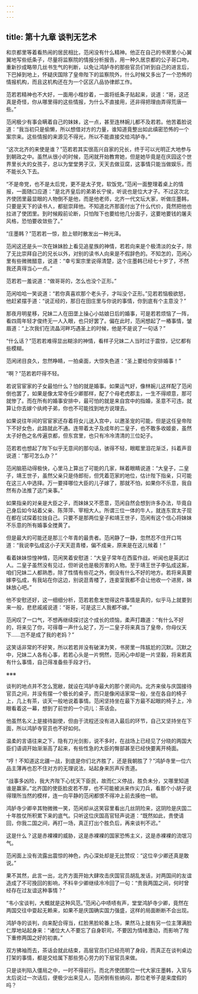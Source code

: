 ```yaml
---
---
---
```

title: 第十九章 谈判无艺术
---




和京都里等着看热闹的居民相比，范闲没有什么精神。他正在自己的书房里小心翼翼地写些纸条子，尽量将监察院的情报分析报告，用一种久居京都的公子哥口吻，重新抄成略带几丝书生气的判断，以免让鸿胪寺的那些官员们听到自己的进言后，下巴掉到地上，怀疑庆国除了皇帝陛下的监察院外，什么时候又多出了一个恐怖的情报机构，而且这机构还在为一个区区八品协律郎工作。

范若若精神也不大好，一面用小楷抄着，一面将纸条子贴起来，说道：“哥，这还真是奇怪，你从哪里得的这些情报，为什么不直接用，还非得把理由弄得荒唐一些。”

范闲极少有事会瞒着自己的妹妹，这一点，甚至连林婉儿都不及若若。他苦着脸说道：“我当初只是偷懒，所以想借对方的力量，谁知道竟整出如此缜密恐怖的一个案宗来。这些情报的来源见不得光，所以不能直接交给鸿胪寺。”

“这次北齐的来使是谁？”范若若其实很高兴自家的兄长，终于可以光明正大地参与到朝政之中。虽然从很小的时候，范闲就开始教育她，但是她毕竟是在庆园这个世界里长大的女孩子，总以为堂堂男子汉，天天去做豆腐，这事情只能当做娱乐，而不能长久下去。

“不是帝党，也不是太后党，更不是太子党，软饭党。”范闲一面整理着桌上的情报，一面随口应道：“是北齐皇后的弟弟长宁侯，听说也是位大才子。不过这次北齐使团里最显眼的人物倒不是他，而是他老师，北齐一代文坛大家，听做庄墨韩，只要是天下的读书人，都挺崇拜他。不知道北齐那面付出了什么代价，竟然把他也拉进了使团里。到时候殿前论断，只怕陛下也要给他几分面子，这要地要钱的屠夫风格，恐怕要收敛些了。”

“庄墨韩？”范若若一惊，脸上顿时散发出一种光泽。

范闲这还是头一次在妹妹脸上看见追星族的神情，若若向来是个极清淡的女子，除了无比崇拜自己的兄长以外，对别的读书人向来是不假辞色的。不知怎的，范闲心里有些微微醋意，说道：“幸亏案宗里说得清楚，这个庄墨韩已经七十岁了，不然我还真得当心一点。”

范若若一羞说道：“做哥哥的，怎么也没个正形。”

范闲哈哈一笑说道：“若你真喜欢那个老头子，才叫没个正形。”见若若恼极欲怒，他赶紧摆手道：“说正经的，那日在田庄里与你说的事情，你到底有个主意没？”

那夜月明星移，兄妹二人在田垄上操心小姑娘日后的婚事，可是若若烦恼了一阵，看四周年轻才俊终无一人入眼，也只好罢了。偏在此时，范闲想起了一樁事情，皱眉道：“上次我们在流晶河畔巧遇圣上的时候，他是不是说了一句话？”

“什么话？”范若若难得显出糊涂的神情，看样子兄妹二人当时过于震惊，记忆都有些模糊。

范闲闭目良久，忽然睁睛，一拍桌面，大惊失色道：“圣上要给你安排婚事！”

“啊？”范若若吓得不轻。

若说官宦家的子女最怕什么？怕的就是婚事。如果运气好，像林婉儿这样配了范闲倒也罢了，如果是像太常寺任少卿那样，配了个母老虎郡主，一生不得顺意，那可就惨了。而在所有的婚事安排中，最可怕的就是来自宫中的指婚，圣意不可违，就算让你去嫁个纨绔子弟，你也不可能找到地方说理去。

如果说往年间的官宦家还存着将女儿送入宫中，以邀圣宠的可能，但是这任皇帝陛下不好女色，此路就此不通。连带着太子及成年的二皇子，也不敢多收姬妾，虽然太子好色之名传遍京都，但东宫里，也只有冷冷清清的三位妃子。

范若若也想起了陛下似乎无意间的那句话，骇得不轻，眼眶里泪花渐泛，抖着声音说道：“那可怎么办？”

范闲脑筋动得极快，心里马上算出了可能的几家，眯着眼睛说道：“大皇子，二皇子，靖王世子，虽然父亲只是侍郎衔，但凭着范家的地位，估计陛下指亲，只可能在这三人中选择。万一要择哪位大臣的儿子嫁了，那就不怕，如果你不乐意，我自然有办法推了这门亲事。”

如果指亲的对亲是大臣之子，而妹妹又不愿意，范闲自然会想到许多办法，毕竟自己身后如今站着父亲、陈萍萍、宰相大人。所谓三位一体的牛人，就连东宫太子现在都在试探着拉拢自己。只要不是那两位皇子和靖王世子，范闲有这个信心将妹妹不乐意的所有婚事全搅黄了。

但是最大的可能还是那三个年青的最贵者。范闲静了一静，忽然忍不住开口骂道：“我说李弘成这小子天天逛青楼，偏不成亲，原来是在这儿候着！”

看着妹妹惊惶神情，范闲笑着安慰道：“大皇子常年在西蛮作战，听闻也是英武过人。二皇子虽然没有见过，但听说也是极厉害的人物。至于靖王世子李弘成这厮，咱们兄妹二人都熟悉，除了性情有些花之外，倒没有什么不好的地方。若将来真要嫁李弘成，有我站在你这边，别说逛青楼了，连妾室我都不会让他收一个进房，妹妹放心吧。”

他不安慰还好，这一细细分析，范若若愈发觉得这件事情是真的，似乎马上就要到来一般，悲悲戚戚说道：“哥哥，可是这三人我都不嫁。”

范闲叹了一口气，不想再继续探讨这个成长的烦恼，柔声打趣道：“有什么不好的，将来见了你，可得尊一声什么妃了，万一二皇子将来真当了皇帝，你母仪天下……岂不是成了我的老妈？”

这笑话非常的不好笑，所以若若并没有破涕为笑，书房里一阵尴尬的沉默。沉默之中，兄妹二人各有心事，若若心头是一片惘然，范闲心中却是一片坚毅，将来若真有什么事情，自己得准备些手段才行。

※※※

谈判的地点并不怎么宽敝，就设在鸿胪寺最大的那个房间内。北齐来侯与庆国接待官员之间，并没有摆一个极长的桌子，而只是像闲话家常一般，坐在各自的椅子上，几上有茶，谈天一般地说着事情。范闲坚持坐在最下方最不起眼的椅子上，冷眼看着这一幕，想到了前世的一个词儿：茶话会。

他虽然名义上是接待副使，但由于流程还没有进入最后的环节，自己又坚持坐在下面，所以鸿胪寺官员也不好如何。

温柔的言语往来之下，隐有刀光剑影，说不多时，在战场上已经见了分晓的两国大臣们语调开始渐渐高了起来，有些性急的大臣的臀部甚至已经快要离开椅面。

“哼！不知道这北疆一战，到底是你们北齐胜了，还是我朝胜了？”鸿胪寺里一位六品主薄再也忍不住对方的无理说法，站起身来厉声斥责道。

“战事多凶险，我大齐陛下心忧天下臣民，故而仁义停战，胜负未分，又哪里知道谁是赢家。”北齐国的使臣脸皮若不厚，也不可能被派来作尖刀兵，看那个小胡子说得理所当然的模样，连一向平静的范闲都恨不得冲上前去揍他一顿。

鸿胪寺少卿辛其物微微一笑，范闲却从这笑容里看出几丝阴险来，这阴险是庆国二十年胜仗所积累下来的底气。只听这位庆国高官轻声说道：“既然如此，贵使请回，你我二国之间，再打一场，真正打出个胜负后，再来谈判不迟。”

这是什么？这是赤裸裸的威胁，这是赤裸裸的国家恐怖主义，这是赤裸裸的流氓习气。

范闲面上没有流露出震惊的神色，内心深处却是无比赞叹：“这位辛少卿还真是敢说。”

果不其然，此言一出，北齐方面开始大肆攻击庆国官员胡乱发话，对两国间的友谊造成了不可挽回的影响，不料辛少卿继续冷冷回了一句：“贵我两国之间，何时曾经存在过友谊这种事情？”

“韦小宝谈判，大概就是这种风范。”范闲心中啧啧有声，堂堂鸿胪寺少卿，竟然在两国交往中耍起无赖来，如果不是庆国确实国力强盛，这样的局面断断不会出现。

鸿胪寺的谈判，向来配合得当，红脸黑脸轮番上场，果然马上就有另一位主薄满脸仁厚地站起身来：“诸位大人不要忘了自身职司，不要因为情绪激动，而影响了陛下重修两国之好的初衷。”

双方拂袖而去，茶话会就此结束，高层官员们已经亮明了身段，而真正在谈判桌边打架的事情，都是交给属下那些劳心劳力的下层官员来做。

只是谈判陷入僵局之中，一时不得前行。而北齐使团那位一代大家庄墨韩，入官与太后说过一次话后，便极少出来见人，范闲倒有些纳闷，那位老爷子是来度假的吗？